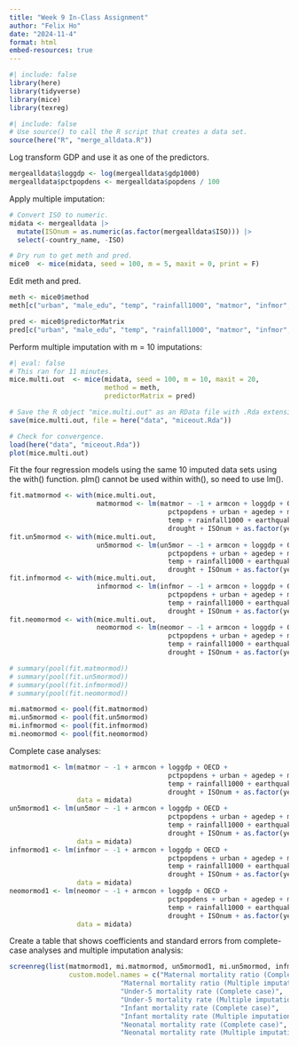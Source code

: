 ```yaml
---
title: "Week 9 In-Class Assignment"
author: "Felix Ho"
date: "2024-11-4"
format: html
embed-resources: true
---
```



```r
#| include: false
library(here)
library(tidyverse)
library(mice)
library(texreg)
```


```r
#| include: false
# Use source() to call the R script that creates a data set.
source(here("R", "merge_alldata.R"))
```


Log transform GDP and use it as one of the predictors. 
```r
mergealldata$loggdp <- log(mergealldata$gdp1000)
mergealldata$pctpopdens <- mergealldata$popdens / 100
```


Apply multiple imputation:
```r
# Convert ISO to numeric.
midata <- mergealldata |>
  mutate(ISOnum = as.numeric(as.factor(mergealldata$ISO))) |>
  select(-country_name, -ISO)

# Dry run to get meth and pred.
mice0  <- mice(midata, seed = 100, m = 5, maxit = 0, print = F)
```


Edit meth and pred.
```r
meth <- mice0$method
meth[c("urban", "male_edu", "temp", "rainfall1000", "matmor", "infmor", "neomor", "un5mor", "loggdp", "pctpopdens")] <- "2l.lmer"

pred <- mice0$predictorMatrix
pred[c("urban", "male_edu", "temp", "rainfall1000", "matmor", "infmor", "neomor", "un5mor", "loggdp", "pctpopdens"), "ISOnum"] <- -2
```


Perform multiple imputation with m = 10 imputations:
```r
#| eval: false
# This ran for 11 minutes.
mice.multi.out  <- mice(midata, seed = 100, m = 10, maxit = 20,
                        method = meth,
                        predictorMatrix = pred)

# Save the R object "mice.multi.out" as an RData file with .Rda extension.
save(mice.multi.out, file = here("data", "miceout.Rda"))
```


```r
# Check for convergence.
load(here("data", "miceout.Rda"))
plot(mice.multi.out)
```



Fit the four regression models using the same 10 imputed data sets using the with() function. plm() cannot be used within with(), so need to use lm().
```r
fit.matmormod <- with(mice.multi.out,
                      matmormod <- lm(matmor ~ -1 + armcon + loggdp + OECD + 
                                        pctpopdens + urban + agedep + male_edu + 
                                        temp + rainfall1000 + earthquake + 
                                        drought + ISOnum + as.factor(year)))
fit.un5mormod <- with(mice.multi.out,
                      un5mormod <- lm(un5mor ~ -1 + armcon + loggdp + OECD + 
                                        pctpopdens + urban + agedep + male_edu + 
                                        temp + rainfall1000 + earthquake + 
                                        drought + ISOnum + as.factor(year)))
fit.infmormod <- with(mice.multi.out,
                      infmormod <- lm(infmor ~ -1 + armcon + loggdp + OECD + 
                                        pctpopdens + urban + agedep + male_edu + 
                                        temp + rainfall1000 + earthquake + 
                                        drought + ISOnum + as.factor(year)))
fit.neomormod <- with(mice.multi.out,
                      neomormod <- lm(neomor ~ -1 + armcon + loggdp + OECD + 
                                        pctpopdens + urban + agedep + male_edu + 
                                        temp + rainfall1000 + earthquake + 
                                        drought + ISOnum + as.factor(year)))

# summary(pool(fit.matmormod))
# summary(pool(fit.un5mormod))
# summary(pool(fit.infmormod))
# summary(pool(fit.neomormod))

mi.matmormod <- pool(fit.matmormod)
mi.un5mormod <- pool(fit.un5mormod)
mi.infmormod <- pool(fit.infmormod)
mi.neomormod <- pool(fit.neomormod)
```


Complete case analyses:
```r
matmormod1 <- lm(matmor ~ -1 + armcon + loggdp + OECD + 
                                        pctpopdens + urban + agedep + male_edu + 
                                        temp + rainfall1000 + earthquake + 
                                        drought + ISOnum + as.factor(year),
                 data = midata)
un5mormod1 <- lm(un5mor ~ -1 + armcon + loggdp + OECD + 
                                        pctpopdens + urban + agedep + male_edu + 
                                        temp + rainfall1000 + earthquake + 
                                        drought + ISOnum + as.factor(year),
                 data = midata)
infmormod1 <- lm(infmor ~ -1 + armcon + loggdp + OECD + 
                                        pctpopdens + urban + agedep + male_edu + 
                                        temp + rainfall1000 + earthquake + 
                                        drought + ISOnum + as.factor(year),
                 data = midata)
neomormod1 <- lm(neomor ~ -1 + armcon + loggdp + OECD + 
                                        pctpopdens + urban + agedep + male_edu + 
                                        temp + rainfall1000 + earthquake + 
                                        drought + ISOnum + as.factor(year),
                 data = midata)
```


Create a table that shows coefficients and standard errors from complete-case analyses and multiple imputation analysis:
```r
screenreg(list(matmormod1, mi.matmormod, un5mormod1, mi.un5mormod, infmormod1, mi.infmormod, neomormod1, mi.neomormod), 
               custom.model.names = c("Maternal mortality ratio (Complete case)",
                            "Maternal mortality ratio (Multiple imputation)",
                            "Under-5 mortality rate (Complete case)", 
                            "Under-5 mortality rate (Multiple imputation)",
                            "Infant mortality rate (Complete case)", 
                            "Infant mortality rate (Multiple imputation)",
                            "Neonatal mortality rate (Complete case)",
                            "Neonatal mortality rate (Multiple imputation)"))
```